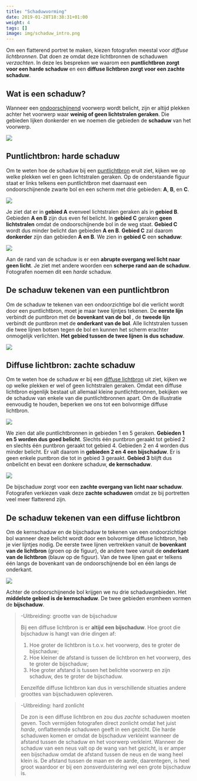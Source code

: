 ```yaml
---
title: "Schaduwvorming"
date: 2019-01-28T18:38:31+01:00
weight: 4
tags: []
image: img/schaduw_intro.png
---
```


Om een flatterend portret te maken, kiezen fotografen meestal voor _diffuse
lichtbronnen_. Dat doen ze omdat deze lichtbronnen de schaduwen _verzachten_.
In deze les bespreken we waarom een **puntlichtbron zorgt voor een harde
schaduw** en een **diffuse lichtbron zorgt voor een zachte schaduw**.

## Wat is een schaduw?

Wanneer een [ondoorschijnend](../absorberen_reflecteren_doorlaten#licht-doorlaten)
voorwerp wordt belicht, zijn er altijd plekken achter
het voorwerp waar **weinig of geen lichtstralen geraken**. Die gebieden lijken
donkerder en we noemen die gebieden de **schaduw** van het voorwerp.

![](img/schaduw_intro.png)

## Puntlichtbron: harde schaduw

Om te weten hoe de schaduw bij een
[puntlichtbron](../lichtbronnen#puntvormige-en-diffuse-lichtbronnen) eruit
ziet, kijken we op welke plekken wel en geen lichtstralen geraken. Op de
onderstaande figuur staat er links telkens een puntlichtbron met daarnaast een
ondoorschijnende zwarte bol en een scherm met drie gebieden: **A**, **B**, en
**C**.

![](img/puntbron_straal_schaduwen.png)

Je ziet dat er in **<Green>gebied A</Green>** evenveel lichtstralen
geraken als in **<Green>gebied B</Green>**. Gebieden **<Green>A en B</Green>** zijn dus even fel belicht. In
**<DarkRed>gebied C</DarkRed>** geraken **geen lichtstralen** omdat de
ondoorschijnende bol in de weg staat.
**<DarkRed>Gebied C</DarkRed>** wordt dus minder belicht dan gebieden
**<Green>A en B</Green>**. **<DarkRed>Gebied C</DarkRed>** zal
daarom **donkerder** zijn dan gebieden
**<Green>A en B</Green>**. We zien in
**<DarkRed>gebied C</DarkRed>** een **schaduw**:

![](img/puntbron_straal_schaduwen_resultaat.png)

Aan de rand van de schaduw is er een **abrupte overgang wel licht naar geen
licht**. Je ziet met andere woorden een **scherpe rand aan de schaduw**.
Fotografen noemen dit een _harde_ schaduw.

## De schaduw tekenen van een puntlichtbron

Om de schaduw te tekenen van een ondoorzichtige bol die verlicht wordt door een
puntlichtbron, moet je maar twee lijntjes tekenen. De **eerste lijn** verbindt
de puntbron met de **bovenkant van de bol** , de **tweede lijn** verbindt de
puntbron met de **onderkant van de bol**. Alle lichtstralen tussen die twee
lijnen botsen tegen de bol en kunnen het scherm erachter onmogelijk verlichten.
**Het gebied tussen de twee lijnen is dus schaduw**.

![](img/puntvormige_lichtbron.png)

## Diffuse lichtbron: zachte schaduw

Om te weten hoe de schaduw er bij een [diffuse
lichtbron](../lichtbronnen#puntvormige-en-diffuse-lichtbronnen) uit ziet, kijken
we op welke plekken er wel of geen lichtstralen geraken.  Omdat een diffuse
lichtbron eigenlijk bestaat uit allemaal kleine puntlichtbronnen, bekijken we
de schaduw van enkele van die puntlichtbronnen apart. <Mute>Om de
illustratie eenvoudig te houden, beperken we ons tot een bolvormige diffuse
lichtbron.</Mute>

![](img/diffuse_bron_straal_schaduwen.png)

We zien dat alle puntlichtbronnen in gebieden 1 en 5 geraken. **Gebieden 1 en 5
worden dus goed belicht**.
Slechts één puntbron geraakt tot gebied 2
en slechts één puntbron geraakt tot gebied 4.
Gebieden 2 en 4 worden dus minder belicht. Er valt daarom in **gebieden 2 en 4
een bijschaduw**. Er is geen enkele puntbron die tot in gebied 3 geraakt.
**Gebied 3** blijft dus onbelicht en bevat een donkere schaduw, **de kernschaduw**.

![](img/diffuse_bron_straal_schaduwen_resultaat.png)

De bijschaduw zorgt voor een **zachte overgang van licht naar schaduw**.
Fotografen verkiezen vaak deze **zachte schaduwen** omdat ze bij portretten
veel meer flatterend zijn.

## De schaduw tekenen van een diffuse lichtbron

Om de kernschaduw en de bijschaduw te tekenen van een ondoorzichtige bol
wanneer deze belicht wordt door een <Mute>bolvormige</Mute> diffuse
lichtbron, heb je vier lijntjes nodig. De eerste twee lijnen vertrekken vanuit
de **bovenkant van de lichtbron** <Mute>(groen op de figuur)</Mute>, de andere
twee vanuit de **onderkant van de lichtbron** <Mute>(blauw op de figuur)</Mute>.
Van de twee lijnen gaat er telkens één langs de bovenkant van de
ondoorschijnende bol en één langs de onderkant.

![](img/niet_puntvormige_lichtbron.png)

Achter de ondoorschijnende bol krijgen we nu drie schaduwgebieden. Het **middelste
gebied is de kernschaduw**. De twee gebieden eromheen vormen de **bijschaduw**.

> -Uitbreiding: grootte van de bijschaduw
> 
> Bij een diffuse lichtbron is er **altijd een bijschaduw**. Hoe groot die bijschaduw is hangt van drie dingen af:
> 
> 1. Hoe groter de lichtbron is t.o.v. het voorwerp, des te groter de bijschaduw;
> 2. Hoe kleiner de afstand is tussen de lichtbron en het voorwerp, des te groter de bijschaduw;
> 3. Hoe groter afstand is tussen het belichte voorwerp en zijn schaduw, des te groter de bijschaduw.
> 
> Eenzelfde diffuse lichtbron kan dus in verschillende situaties andere groottes
> van bijschaduwen opleveren.

> -Uitbreiding: hard zonlicht
> 
> De zon is een diffuse lichtbron en zou dus _zachte_ schaduwen moeten geven.
> Toch vermijden fotografen direct zonlicht omdat het juist _harde_,
> onflatterende schaduwen geeft in een gezicht. Die harde schaduwen komen er
> omdat de bijschaduw verkleint wanneer de afstand tussen de schaduw en het
> voorwerp verkleint. Wanneer de schaduw van een neus valt op de wang van het
> gezicht, is er amper een bijschaduw omdat de afstand tussen de neus en de wang
> heel klein is. De afstand tussen de maan en de aarde, daarentegen, is heel groot
> waardoor er bij een zonsverduistering wel een grote bijschaduw is.
